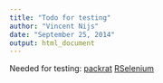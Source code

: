 ```yaml
---
title: "Todo for testing"
author: "Vincent Nijs"
date: "September 25, 2014"
output: html_document
---
```


Needed for testing: 
[packrat](http://rstudio.github.io/packrat/walkthrough.html)
[RSelenium](http://cran.r-project.org/web/packages/RSelenium/vignettes/RSelenium-basics.html)
